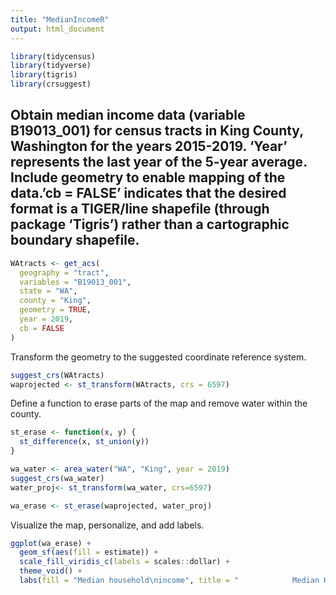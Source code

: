 ---
title: "MedianIncomeR"
output: html_document
---

```{r}
library(tidycensus)
library(tidyverse)
library(tigris)
library(crsuggest)
```


## Obtain median income data (variable B19013_001) for census tracts in King County, Washington for the years 2015-2019. 'Year' represents the last year of the 5-year average. Include geometry to enable mapping of the data.'cb = FALSE' indicates that the desired format is a TIGER/line shapefile (through package 'Tigris') rather than a cartographic boundary shapefile.
```{r}
WAtracts <- get_acs(
  geography = "tract",
  variables = "B19013_001", 
  state = "WA", 
  county = "King", 
  geometry = TRUE, 
  year = 2019,
  cb = FALSE
)
```

Transform the geometry to the suggested coordinate reference system. 

```{r}
suggest_crs(WAtracts)
waprojected <- st_transform(WAtracts, crs = 6597)
```

Define a function to erase parts of the map and remove water within the county.

```{r}
st_erase <- function(x, y) {
  st_difference(x, st_union(y))
}

wa_water <- area_water("WA", "King", year = 2019) 
suggest_crs(wa_water)
water_proj<- st_transform(wa_water, crs=6597)

wa_erase <- st_erase(waprojected, water_proj)
```

Visualize the map, personalize, and add labels.

```{r}
ggplot(wa_erase) + 
  geom_sf(aes(fill = estimate)) + 
  scale_fill_viridis_c(labels = scales::dollar) + 
  theme_void() + 
  labs(fill = "Median household\nincome", title = "            Median Household Income in King County, Washington")
```

